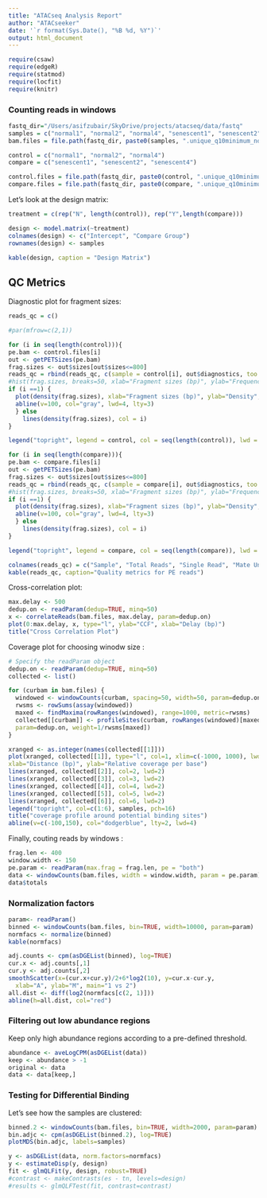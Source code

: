 ```yaml
---
title: "ATACseq Analysis Report"
author: "ATACseeker"
date: '`r format(Sys.Date(), "%B %d, %Y")`'
output: html_document
---
```

  

```r
require(csaw) 
require(edgeR)
require(statmod)
require(locfit)
require(knitr)
```


### Counting reads in windows ###


```r
fastq_dir="/Users/asifzubair/SkyDrive/projects/atacseq/data/fastq"
samples = c("normal1", "normal2", "normal4", "senescent1", "senescent2", "senescent4")
bam.files = file.path(fastq_dir, paste0(samples, ".unique_q10minimum_noChrM.hg19.sorted.bam"))

control = c("normal1", "normal2", "normal4")
compare = c("senescent1", "senescent2", "senescent4")

control.files = file.path(fastq_dir, paste0(control, ".unique_q10minimum_noChrM.hg19.sorted.bam"))
compare.files = file.path(fastq_dir, paste0(compare, ".unique_q10minimum_noChrM.hg19.sorted.bam"))

```

Let's look at the design matrix: 

```r
treatment = c(rep("N", length(control)), rep("Y",length(compare)))

design <- model.matrix(~treatment) 
colnames(design) <- c("Intercept", "Compare Group")
rownames(design) <- samples

kable(design, caption = "Design Matrix")
```

## QC Metrics ##

Diagnostic plot for fragment sizes:

```r

reads_qc = c()

#par(mfrow=c(2,1))

for (i in seq(length(control))){
pe.bam <- control.files[i]
out <- getPETSizes(pe.bam)
frag.sizes <- out$sizes[out$sizes<=800]
reads_qc = rbind(reads_qc, c(sample = control[i], out$diagnostics, too.large=sum(out$sizes > 400)))
#hist(frag.sizes, breaks=50, xlab="Fragment sizes (bp)", ylab="Frequency", main="")
if (i ==1) {
  plot(density(frag.sizes), xlab="Fragment sizes (bp)", ylab="Density", main="Control Group", ylim = c(0,0.015), col = i)
  abline(v=100, col="gray", lwd=4, lty=3)
  } else 
    lines(density(frag.sizes), col = i)
}

legend("topright", legend = control, col = seq(length(control)), lwd = 1, bty = "n")

for (i in seq(length(compare))){
pe.bam <- compare.files[i]
out <- getPETSizes(pe.bam)
frag.sizes <- out$sizes[out$sizes<=800]
reads_qc = rbind(reads_qc, c(sample = compare[i], out$diagnostics, too.large=sum(out$sizes > 400)))
#hist(frag.sizes, breaks=50, xlab="Fragment sizes (bp)", ylab="Frequency", main="")
if (i ==1) {
  plot(density(frag.sizes), xlab="Fragment sizes (bp)", ylab="Density", main="Compare Group", ylim = c(0,0.015), col = i)
  abline(v=100, col="gray", lwd=4, lty=3)
  } else 
    lines(density(frag.sizes), col = i)
}

legend("topright", legend = compare, col = seq(length(compare)), lwd = 1, bty = "n")

colnames(reads_qc) = c("Sample", "Total Reads", "Single Read", "Mate Unmapped", "Unoriented", "Inter chromosomal", "Frag. Size > 400 bp")
kable(reads_qc, caption="Quality metrics for PE reads")
```


Cross-correlation plot:


```r
max.delay <- 500
dedup.on <- readParam(dedup=TRUE, minq=50)
x <- correlateReads(bam.files, max.delay, param=dedup.on)
plot(0:max.delay, x, type="l", ylab="CCF", xlab="Delay (bp)")
title("Cross Correlation Plot")
```


Coverage plot for choosing winodw size :


```r
# Specify the readParam object
dedup.on <- readParam(dedup=TRUE, minq=50) 
collected <- list()

for (curbam in bam.files) {
  windowed <- windowCounts(curbam, spacing=50, width=50, param=dedup.on, filter=20)
  rwsms <- rowSums(assay(windowed))
  maxed <- findMaxima(rowRanges(windowed), range=1000, metric=rwsms)
  collected[[curbam]] <- profileSites(curbam, rowRanges(windowed)[maxed],
  param=dedup.on, weight=1/rwsms[maxed])
}

xranged <- as.integer(names(collected[[1]]))
plot(xranged, collected[[1]], type="l", col=1, xlim=c(-1000, 1000), lwd=2,
xlab="Distance (bp)", ylab="Relative coverage per base")
lines(xranged, collected[[2]], col=2, lwd=2)
lines(xranged, collected[[3]], col=3, lwd=2)
lines(xranged, collected[[4]], col=4, lwd=2)
lines(xranged, collected[[5]], col=5, lwd=2)
lines(xranged, collected[[6]], col=6, lwd=2)
legend("topright", col=c(1:6), samples, pch=16)
title("coverage profile around potential binding sites")
abline(v=c(-100,150), col="dodgerblue", lty=2, lwd=4)
```


Finally, couting reads by windows :


```r
frag.len <- 400
window.width <- 150
pe.param <- readParam(max.frag = frag.len, pe = "both")
data <- windowCounts(bam.files, width = window.width, param = pe.param)
data$totals
```


### Normalization factors ###


```r
param<- readParam()
binned <- windowCounts(bam.files, bin=TRUE, width=10000, param=param)
normfacs <- normalize(binned)
kable(normfacs)
```


```r
adj.counts <- cpm(asDGEList(binned), log=TRUE)
cur.x <- adj.counts[,1]
cur.y <- adj.counts[,2]
smoothScatter(x=(cur.x+cur.y)/2+6*log2(10), y=cur.x-cur.y,
  xlab="A", ylab="M", main="1 vs 2")
all.dist <- diff(log2(normfacs[c(2, 1)]))
abline(h=all.dist, col="red")
```


### Filtering out low abundance regions ###

Keep only high abundance regions according to a pre-defined threshold.

```r
abundance <- aveLogCPM(asDGEList(data))
keep <- abundance > -1
original <- data
data <- data[keep,]
```



### Testing for Differential Binding ###

Let's see how the samples are clustered:

```r
binned.2 <- windowCounts(bam.files, bin=TRUE, width=2000, param=param)
bin.adjc <- cpm(asDGEList(binned.2), log=TRUE)
plotMDS(bin.adjc, labels=samples)
```


```r
y <- asDGEList(data, norm.factors=normfacs)
y <- estimateDisp(y, design)
fit <- glmQLFit(y, design, robust=TRUE)
#contrast <- makeContrasts(es - tn, levels=design)
#results <- glmQLFTest(fit, contrast=contrast)
```


